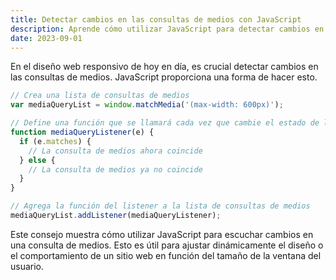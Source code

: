 ```yaml
---
title: Detectar cambios en las consultas de medios con JavaScript
description: Aprende cómo utilizar JavaScript para detectar cambios en las consultas de medios, una habilidad esencial para crear diseños web responsivos.
date: 2023-09-01
---
```


En el diseño web responsivo de hoy en día, es crucial detectar cambios en las consultas de medios. JavaScript proporciona una forma de hacer esto.

```javascript
// Crea una lista de consultas de medios
var mediaQueryList = window.matchMedia('(max-width: 600px)');

// Define una función que se llamará cada vez que cambie el estado de la consulta de medios
function mediaQueryListener(e) {
  if (e.matches) {
    // La consulta de medios ahora coincide
  } else {
    // La consulta de medios ya no coincide
  }
}

// Agrega la función del listener a la lista de consultas de medios
mediaQueryList.addListener(mediaQueryListener);
```

Este consejo muestra cómo utilizar JavaScript para escuchar cambios en una consulta de medios. Esto es útil para ajustar dinámicamente el diseño o el comportamiento de un sitio web en función del tamaño de la ventana del usuario.
